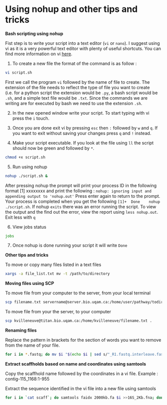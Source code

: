 # Using nohup and other tips and tricks

**Bash scripting using nohup**

Fist step is to write your script into a text editor (`vi` or `nano`). I suggest using vi as it is a very powerful text editor with plenty of useful shortcuts. You can find more information on vi [here](https://www.tutorialspoint.com/unix/unix-vi-editor.htm). 

1. To create a new file the format of the command is as follow : 

```bash
vi script.sh
``` 

First we call the program `vi` followed by the name of file to create. The extension of the file needs to reflect the type of file you want to create (i.e. for a python script the extension would be `.py`, a bash script would be `.sh`, and a simple text file would be `.txt`. Since the commands we are writing are for executed by bash we need to use the extension `.sh`. 

2. In the new opened window write your script. To start typing with vi press the `i` touch. 

3. Once you are done exit vi by pressing `esc` then `:` followed by `w` and `q`. If you want to exit without saving your changes press `q` and `!` instead.

4. Make your script executable. If you look at the file using `ll` the script should now be green and followed by `*`. 
```bash
chmod +x script.sh
``` 

5. Run using nohup
```bash
nohup ./script.sh & 
``` 

After pressing nohup the prompt will print your process ID in the following format [1] xxxxxxxx and print the following : `nohup: ignoring input and appending output to 'nohup.out'` Press enter again to return to the prompt. Your process is completed when you get the following `[1]+  Done    nohup ./script.sh`. If nohup `exits` there was an error running the script. To view the output and the find out the error, view the report using `less nohup.out`. Exit less with `q` 

6. View jobs status
```bash
jobs
``` 

7. Once nohup is done running your script it will write `Done` 

**Other tips and tricks**

To move or copy many files listed in a text files
```bash
xargs -a file_list.txt mv -t /path/to/directory
``` 

**Moving files using SCP**

To move file from your computer to the server, from your local terminal 
```bash
scp filename.txt servername@server.bio.uqam.ca:/home/user/pathway/todirectory
```

To move file from your the server, to your computer 
```bash
scp kvilleneuve@titan.bio.uqam.ca:/home/kvilleneuve/filename.txt .
``` 

**Renaming files**

Replace the pattern in brackets for the section of words you want to remove from the name of your file. 
```bash
for i in *.fastq; do mv $i "$(echo $i | sed s/"_R1.fastq.interleave.fastq.trim.fastq.gz."/./)"; done
``` 

**Extract scaffholds based on name and coordinates using samtools**

Copy the scaffhold name followed by the coordinates in a vi file. Example : contig-115_1168:1-955

Extract the sequence identified in the vi file into a new file using samtools 
```bash
for i in `cat scaff`; do samtools faidx 2000kb.fa $i >>16S_2Kb.fna; done
``` 

